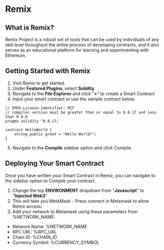 # Remix
## What is Remix? 
Remix Project is a robust set of tools that can be used by individuals of any skill level throughout the entire process of developing contracts, and it also serves as an educational platform for learning and experimenting with Ethereum.

## Getting Started with Remix 
1. Visit Remix to get started. 
1. Under **Featured Plugins**, select **Solidity**.
3. Navigate to the **File Explorer** and click "**+**" to create a Smart Contract 
4. Input your smart contract or use the sample contract below. 
```solidity
// SPDX-License-Identifier: MIT
// compiler version must be greater than or equal to 0.8.17 and less than 0.9.0
pragma solidity ^0.8.17;

contract HelloWorld {
    string public greet = "Hello World!";
}
```
5. Navigate to the **Compile** sidebar option and click Compile. 

## Deploying Your Smart Contract
Once you have written your Smart Contract in Remix, you can navigate to the sidebar option to Compile your contract. 

1. Change the top **ENVIRONMENT** dropdown from "**Javascript**" to "**Injected Web3**" 
2. This will take you MetaMask - Press connect in Metamask to allow Remix access. 
3. Add your network to Metamask using these parameters from %NETWORK_NAME:
- Network Name: %NETWORK_NAME
- RPC URL: %RPC_URL
- Chain ID: %CHAIN_ID
- Currency Symbol: %CURRENCY_SYMBOL

